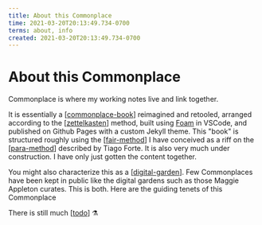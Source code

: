 ```yaml
---
title: About this Commonplace
time: 2021-03-20T20:13:49.734-0700
terms: about, info
created: 2021-03-20T20:13:49.734-0700
---
```


# About this Commonplace

Commonplace is where my working notes live and link together.

It is essentially a [[commonplace-book]] reimagined and retooled, arranged according to the [[zettelkasten]] method, built using [Foam](https://foambubble.github.io) in VSCode, and published on Github Pages with a custom Jekyll theme. This "book" is structured roughly using the [[fair-method]] I have conceived as a riff on the [[para-method]] described by Tiago Forte. It is also very much under construction. I have only just gotten the content together.

You might also characterize this as a [[digital-garden]]. Few Commonplaces have been kept in public like the digital gardens such as those Maggie Appleton curates. This is both. Here are the guiding tenets of this Commonplace

There is still much [[todo]] ⚗️

[//begin]: # 'Autogenerated link references for markdown compatibility'
[commonplace-book]: commonplace-book 'Commonplace Book'
[zettelkasten]: zettelkasten 'Zettelkasten'
[fair-method]: fair-method 'FAIR Method'
[para-method]: para-method 'PARA method'
[digital-garden]: digital-garden 'Digital Garden'
[todo]: ../todo 'Todo'
[//end]: # 'Autogenerated link references'
